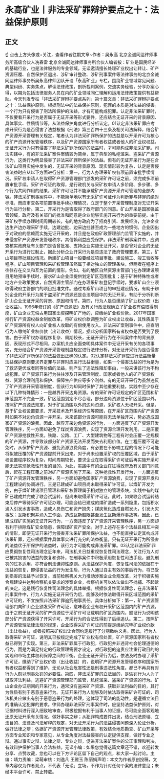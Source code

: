 # 永高矿业丨非法采矿罪辩护要点之十：法益保护原则
## 正文
☝ 点击上方头像或+关注，查看作者往期文章~作者：吴永高 北京金诚同达律师事务所高级合伙人冼春雷 北京金诚同达律师事务所合伙人编者按：矿业是国民经济的基础行业，也是法律服务的专业领域。无讼邀请擅长处理矿业权出让转让、矿产资源压覆、自然保护区退出、涉矿审计整改、涉矿刑事案件等法律事务的北京金诚同达律师事务所吴永高律师团队开设「永高矿业」专栏，围绕矿业领域常见问题、典型纠纷、实务焦点，解读法律政策，剖析裁判案例，交流实务经验，分享办案心得，以期为包括法律服务人员在内的矿业领域同仁理解和运用法律政策提供有益帮助。今天刊发专栏「非法采矿罪辩护要点系列」第十篇文章：非法采矿罪辩护要点之十：法益保护原则。根据刑法中的法益保护原则，犯罪的本质是对法益的侵害。一个行为只有侵害了刑法所保护的法益，才有可能构成犯罪。认定非法采矿罪时，不仅要看开采行为是否属于无证开采等形式要件，还应结合无证开采的背景原因、具体事实、性质情节等，从法益保护角度进行分析认定。01认定非法采矿罪应考虑开采行为是否侵害了法益根据《刑法》第三百四十三条及相关司法解释，结合矿产资源开采管理有关规定，笔者认为非法采矿罪所保护的法益是以开采许可为核心的矿产资源开发管理秩序，以及矿产资源国家所有者权益或者他人的矿业权权益。无证开采行为只有侵害了非法采矿罪所保护的法益时，才可能构成非法采矿罪。司法实践中，有的非法采矿案件案情较为简单，属于典型的私挖滥采、盗采矿产资源行为，这类行为明显侵害了非法采矿罪所保护的法益。但有的无证开采行为是在合法矿山项目实施中发生的，无证开采的背景原因、现实情形较为复杂，认定是否侵害法益时应从以下方面进行分析：第一，行为人办理采矿权各项前置审批手续情况。采矿权申请人在取得矿产资源管理部门颁发的采矿许可证之前，须完成多项前置审批手续。采矿许可证的取得，是行政机关与采矿权申请人多阶段、多步骤、多个行为共同作用的结果，采矿许可证并不能承载矿产资源开采许可管理的全部内容。非法采矿刑事案件中，不能简单地以有无采矿许可证作为判断罪与非罪的绝对标准，而应审查各项前置审批手续办理情况，立足于整个开采管理制度对无证开采行为进行分析。第二，开采行为是否取得了政府部门的同意。矿山开采是国家强监管领域，政府及有关部门的批准和同意是企业能够实施开采行为的重要前提。由于采矿权手续办理时间周期较长，有的地方政府为了招商引资、发展经济，允许企业边生产边办理采矿手续，边建边批、边采边批甚至成为一些地方的惯例。企业因出于对政府的信赖而实施无证开采的，并且是在政府矿政管理部门监管下实施的，并未侵害矿产资源开发管理秩序，其信赖利益应受保护。非法采矿刑事案件中，应调查核实政府及有关部门是否曾批准、支持企业实施无证开采，是否曾对企业的无证开采行为进行过制止，据此分析企业开采行为是否违法了政府管理要求。第三，矿山项目审批建设情况。新建矿山项目一般要经过项目审批、建设施工、竣工验收等程序。矿山项目管理和采矿权管理虽然属于相对独立的管理条块，但两者在程序上往往存在交叉和互为前置的情形。例如，有的地区自然资源主管部门在办理建设项目用地预审手续时，要求矿山企业须提供划定矿区范围批复；基于矿种特殊性或者地方产业政策要求，自然资源主管部门在办理采矿权登记手续时，要求矿山企业须取得政府主管部门的项目批准文件。通过考察矿山项目的审批建设情况，有助于辨别企业的开采行为属于盗采矿产资源还是合法项目中的无证开采，有助于分析判断矿山企业无证开采的背景、原因和情节。第四，行为人是否缴纳了矿业权价款（出让收益）。1996年修订的《矿产资源法》及有关行政法规确立了矿业权有偿取得制度，矿山企业无偿占用国家出资探明矿产地的，应缴纳矿业权价款。2017年国家推行矿产资源权益金制度改革，将矿业权价款调整为矿业权出让收益，其性质属于矿产资源所有权人向矿业权人收取的有偿使用收入。非法采矿案刑事件中，应查明行为人缴纳矿业权价款（出让收益）情况，据此分析国家所有者权益是否受到了侵害。由于采矿权办理程序复杂、周期较长，无证开采行为在不同案件中的背景原因、表现形式不尽相同，办案机关应全面查明具体案件中无证开采有关的各项事实，充分结合矿产资源开采管理制度规定进行法律分析，对无证开采行为是否侵害了非法采矿罪所保护的法益做出正确的认定。02认定非法采矿罪应进行法益衡量法益保护原则要求界定罪与非罪时应进行法益衡量，如果一个侵害法益的行为是为了救济更优或者同等价值的法益，则产生了违法性阻却事由，一般来讲该行为不构成犯罪。矿产资源开采行为往往涉及开采管理制度、国家或者他人的矿产资源权益、资源合理利用和保护、保障生产供应等多个利益。有的无证开采行为虽然违反了矿产资源开采管理制度，但该行为却同时保护了其他重要利益，实践中至少存在以下几种特殊情形：一是越界开采边角资源。有的采矿许可证规定的矿区范围和矿床范围并不完全一致，矿区范围划定不尽合理，部分边角资源位于矿区范围以外。按照矿产资源法规定，对于矿区范围以外的边角资源，采矿权人无权开采。但是，基于矿业权设置要求、开采技术及开采经济性等原因，在开采矿区范围内矿产资源时如果不对边角资源一并开采，未来该部分资源可能将无法单独开采，势必造成国家矿产资源的浪费。因此，越界开采边角资源的行为，一方面违反了矿产资源开发管理秩序，另一方面却避免了煤炭资源浪费，实现了资源合理开发利用。二是压覆矿产资源抢救性开发。铁路、公路、工厂、大型建筑物等工程有时会压覆一定规模的矿产资源，并导致该部分矿产资源无法开发而失去利用价值。在工程压覆不可避免时，从保护矿产资源、避免资源浪费角度，有必要在不影响工程的情况下尽可能将拟被压覆的矿产资源提前开采出来。对于尚未设置采矿权的压覆区域，由于采矿权设置程序较为复杂，时间周期较长，要求企业在取得采矿许可证后再实施开采可能无法实现抢救性开发的目的。为此，实践中有的企业在征得政府及有关部门同意后，赶在工程压覆之前对矿产资源实施了开采。这种抢救性开发行为，一方面违反了矿产资源开发管理秩序，另一方面却避免国家矿产资源浪费，实现了资源开发和工程建设的协调进行。三是已建成矿山项目尚未取得采矿许可证。以煤矿开发为例，由于煤矿建设项目管理和采矿权管理属于相对独立的管理条块，实践中有的煤矿已建成并完成了联合试运转，但尚未取得采矿许可证。此时，如果联合试运转结束后停产等待采矿许可证办理，可能会给已建成的煤矿造成一系列隐患，包括积水涌入引发水害事故，造成人员伤亡和资产损失；煤炭氧化造成自燃发火，引发火灾事故；瓦斯积聚并涌入工作面，造成瓦斯超限甚至发生瓦斯爆炸事故等。因此，已建成煤矿实施的无证开采行为，一方面违反了矿产资源开采管理秩序，另一方面却有利于排除煤矿安全隐患，保障煤矿资产安全。对于上述存在多个法益且相互冲突的情形，即便无证开采行为侵害非法采矿罪所保护法益，也不能直接认定其构成非法采矿罪，还应根据案件具体事实进行充分的法益衡量。只有无证开采行为所侵害的法益优于所保护的法益时，该行为才可能构成非法采矿罪。03认定非法采矿罪应贯彻恢复性司法理念近年来，司法机关日益重视恢复性司法理念，关注行为人对已被其损害的法益的恢复和弥补，在刑事案件中积极采用恢复性司法手段，避免刑罚的过多适用，亦符合刑法谦抑性原则。从法益保护角度，恢复性司法的依据在于法益的恢复，即侵害法益的行为发生后，行为人通过自主有效的事后行为，将已受到损害的法益予以恢复。当前检察机关大力推动涉案企业合规改革，对于积极实施合规建设并达到检察机关要求的涉案企业，检察机关可以依法做出不批捕、不起诉的决定，这是践行恢复性司法理念的具体举措。根据恢复性司法理念，在非法采矿刑事案件中，行为人实施无证开采行为后，能够及时依法取得开采区域范围的采矿许可证的，不宜按照非法采矿罪追究刑事责任。具体分析如下：第一，矿产资源管理部门向矿山企业颁发采矿许可证，意味着企业有权开采矿区范围内的矿产资源。由于之前无证开采的矿产资源位于采矿许可证载明的矿区范围内，颁证行为说明该部分矿产资源获得了开采许可，开采行为的合法性得到了后续追认。第二，按照矿产资源管理法律法规的规定，企业取得采矿许可证的前提是缴纳完毕矿业权价款（出让收益），或者按照采矿权出让合同约定履行了分期缴纳义务。因此，行为人取得采矿许可证，说明其已按规定完成了矿业权有偿处置，矿产资源国家所有者权益已得到了实现。第三，非法采矿罪属于行政犯，行政犯并非违背社会伦理道德的行为，而是为满足特定的行政管理需要才设定，对行政犯的追责应注重行政目的的实现和市场主体权利保障之间的平衡。企业无证开采行为后，依法及时办理了采矿许可证，缴纳了矿业权价款（出让收益）的，说明矿产资源开发管理秩序和国家所有者权益都得到了维护，无论从社会危害性还是刑事违法性角度，都已不再具有对行为人刻以刑事处罚的必要性。第四，非法采矿罪的立法目的，是惩罚行为人为了谋取非法利益，逃避矿产资源管理部门监管，私挖滥采、盗采矿产资源的行为。矿山企业办证期间的开采行为，通常没有盗采矿产资源、获取非法利益的目的，其行为性质有别于恶意盗采行为。无证开采行为人能够及时依法取得采矿许可证的，司法机关应做出有别于恶意盗采行为的处理，这体现了司法的能动性，是遵循立法目的准确认定犯罪的要求。律师办理非法采矿刑事案件时，应坚持法益保护原则，对证据材料进行深入细致地审查，积极挖掘有利于当事人的证据，尽可能全面客观地还原无证开采有关情况，做好事实之辩；从犯罪构成要件出发，结合刑法原理、立法目的、法律及司法解释的规定，对无证开采行为的法益侵害问题深入论证分析，做好法律之辩；依据矿产资源开发管理法律政策，有效结合地质勘查、矿山开采等方面专业知识和专家意见，从专业角度对法益侵害的认定提供支撑，做好专业之辩。通过事实之辩、法律之辩、专业之辩，促进非法采矿案件的公正审理和判决，有效辩护保护当事人合法权益。无讼小编：如果您觉得这篇文章还不错，欢迎转发分享、点赞收藏，您也可以在下方评论区留下自己的观点，和大家一起讨论。主编：靖力责编：梁萌审核：刘逸凡 王雅玉 陈丽娟声明：本文为作者原创投稿，文章内容仅为作者观点，不代表「无讼」立场，不作为针对任何个案的法律意见；未经本平台许可，禁止转载。